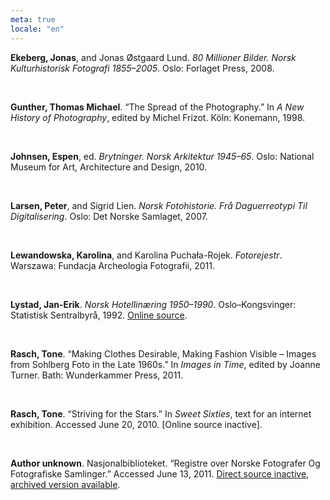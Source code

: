 ```yaml
---
meta: true
locale: "en"
---
```

**Ekeberg, Jonas**, and Jonas Østgaard Lund. *80 Millioner Bilder. Norsk Kulturhistorisk Fotografi 1855–2005*. Oslo: Forlaget Press, 2008.

<br/>

**Gunther, Thomas Michael**. “The Spread of the Photography.” In *A New History of Photography*, edited by Michel Frizot. Köln: Konemann, 1998.

<br/>

**Johnsen, Espen**, ed. *Brytninger. Norsk Arkitektur 1945–65*. Oslo: National Museum for Art, Architecture and Design, 2010.

<br/>

**Larsen, Peter**, and Sigrid Lien. *Norsk Fotohistorie. Frå Daguerreotypi Til Digitalisering*. Oslo: Det Norske Samlaget, 2007.

<br/>

**Lewandowska, Karolina**, and Karolina Puchała-Rojek. *Fotorejestr*. Warszawa: Fundacja Archeologia Fotografii, 2011.

<br/>

**Lystad, Jan-Erik**. *Norsk Hotellinæring 1950–1990*. Oslo–Kongsvinger: Statistisk Sentralbyrå, 1992. [Online source](http://www.ssb.no/histstat/sos/sos_077.pdf).

<br/>

**Rasch, Tone**. “Making Clothes Desirable, Making Fashion Visible – Images from Sohlberg Foto in the Late 1960s.” In *Images in Time*, edited by Joanne Turner. Bath: Wunderkammer Press, 2011.

<br/>

**Rasch, Tone**. “Striving for the Stars.” In *Sweet Sixties*, text for an internet exhibition. Accessed June 20, 2010. [Online source inactive].

<br/>

**Author unknown**. Nasjonalbiblioteket. “Registre over Norske Fotografer Og Fotografiske Samlinger.” Accessed June 13, 2011. [Direct source inactive, archived version available](https://web.archive.org/web/20111205011434/http://www.nb.no/pm/index.php).
